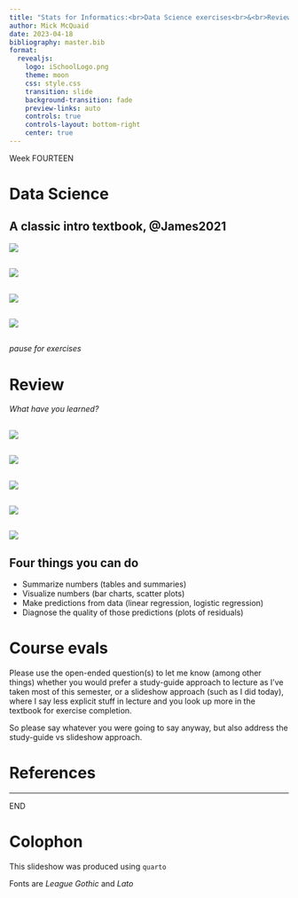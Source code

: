 ```yaml
---
title: "Stats for Informatics:<br>Data Science exercises<br>&<br>Review"
author: Mick McQuaid
date: 2023-04-18
bibliography: master.bib
format:
  revealjs:
    logo: iSchoolLogo.png
    theme: moon
    css: style.css
    transition: slide
    background-transition: fade
    preview-links: auto
    controls: true
    controls-layout: bottom-right
    center: true
---
```


::: {.r-fit-text}
Week FOURTEEN
:::

# Data Science

## A classic intro textbook, @James2021
![](fiISLR2.png)

##
![](fiFlexibilityInterp.png)

##
![](fiBiasVariance.png)

##
![](fiMultRegr.png)

##

::: {.r-fit-text}
*pause for exercises*
:::

# Review
*What have you learned?*

##
![](fiPowerSymbol.png){fig-align="center"}

##
![](fiPowerPowerPower.jpg){fig-align="center"}

##
![](fiMeditation.jpg){fig-align="center"}

##
![](fiSpidermanPower.jpg){fig-align="center"}

##
![](fiHowToLie.jpg){fig-align="center"}

## Four things you can do

::: {.incremental}
- Summarize numbers (tables and summaries)
- Visualize numbers (bar charts, scatter plots)
- Make predictions from data (linear regression, logistic regression)
- Diagnose the quality of those predictions (plots of residuals)
:::

# Course evals
Please use the open-ended question(s) to let me know (among other things) whether you would prefer a study-guide approach to lecture as I've taken most of this semester, or a slideshow approach (such as I did today), where I say less explicit stuff in lecture and you look up more in the textbook for exercise completion.

So please say whatever you were going to say anyway, but also address the study-guide vs slideshow approach.

# References

::: {#refs}
:::

---

::: {.r-fit-text}
END
:::

# Colophon

This slideshow was produced using `quarto`

Fonts are *League Gothic* and *Lato*

